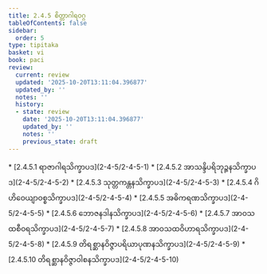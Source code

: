 ```yaml
---
title: 2.4.5 စိတ္တာဂါရဝဂ္ဂ
tableOfContents: false
sidebar:
  order: 5
type: tipitaka
basket: vi
book: paci
review:
  current: review
  updated: '2025-10-20T13:11:04.396877'
  updated_by: ''
  notes: ''
  history:
  - state: review
    date: '2025-10-20T13:11:04.396877'
    updated_by: ''
    notes: ''
    previous_state: draft
---
```



<DynamicBreadcrumb />


<ReviewStatus review={frontmatter.review} showDetails={true} />

<HypothesisAnnotation frontmatter={frontmatter} />



<TableOfContents book="paci" section="2.4.5">
* [2.4.5.1 ရာဇာဂါရသိက္ခာပဒ](2-4-5/2-4-5-1)
* [2.4.5.2 အာသန္ဒိပရိဘုဉ္ဇနသိက္ခာပဒ](2-4-5/2-4-5-2)
* [2.4.5.3 သုတ္တကန္တနသိက္ခာပဒ](2-4-5/2-4-5-3)
* [2.4.5.4 ဂိဟိဝေယျာဝစ္စသိက္ခာပဒ](2-4-5/2-4-5-4)
* [2.4.5.5 အဓိကရဏသိက္ခာပဒ](2-4-5/2-4-5-5)
* [2.4.5.6 ဘောဇနဒါနသိက္ခာပဒ](2-4-5/2-4-5-6)
* [2.4.5.7 အာဝသထစီဝရသိက္ခာပဒ](2-4-5/2-4-5-7)
* [2.4.5.8 အာဝသထဝိဟာရသိက္ခာပဒ](2-4-5/2-4-5-8)
* [2.4.5.9 တိရစ္ဆာနဝိဇ္ဇာပရိယာပုဏနသိက္ခာပဒ](2-4-5/2-4-5-9)
* [2.4.5.10 တိရစ္ဆာနဝိဇ္ဇာဝါစနသိက္ခာပဒ](2-4-5/2-4-5-10)
</TableOfContents>